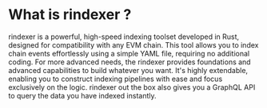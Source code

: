# What is rindexer ?

rindexer is a powerful, high-speed indexing toolset developed in Rust, designed for compatibility with any EVM chain.
This tool allows you to index chain events effortlessly using a simple YAML file, requiring no additional coding.
For more advanced needs, the rindexer provides foundations and advanced capabilities to build whatever you want.
It's highly extendable, enabling you to construct indexing pipelines with ease and focus exclusively on the logic.
rindexer out the box also gives you a GraphQL API to query the data you have indexed instantly.